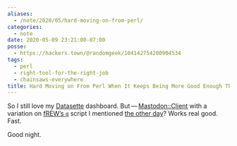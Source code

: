 ```yaml
---
aliases:
  - /note/2020/05/hard-moving-on-from-perl/
categories:
  - note
date: 2020-05-09 23:21:00-07:00
posse:
  - https://hackers.town/@randomgeek/104142754200904534
tags:
  - perl
  - right-tool-for-the-right-job
  - chainsaws-everywhere
title: Hard Moving on From Perl When It Keeps Being More Good Enough Than the Other Good Enough Solutions
---
```


So I still love my [Datasette](https://datasette.readthedocs.io)
dashboard.
But — [Mastodon::Client](https://metacpan.org/pod/Mastodon::Client)
with a variation on [fREW’s
`q`](https://blog.afoolishmanifesto.com/posts/hugo-unix-vim-integration/#advanced-unix-tools)
script I mentioned [the other
day](/post/2020/05/querying-hugo-content-with-python)? Works real good.
Fast.

Good night.
